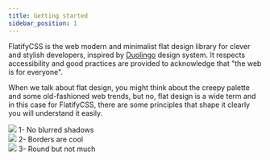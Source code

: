 ```yaml
---
title: Getting started
sidebar_position: 1
---
```


FlatifyCSS is the web modern and minimalist flat design library for clever and stylish developers, inspired by [Duolingo](https://www.duolingo.com/) design system. It respects accessibility and good practices are provided to acknowledge that "the web is for everyone".

When we talk about flat design, you might think about the creepy palette and some old-fashioned web trends, but no, flat design is a wide term and in this case for FlatifyCSS, there are some principles that shape it clearly you will understand it easily.

<div class="flex-center" style={{ marginBottom: 30 }}>
	<div class="flex-column-center">
		<img src="/static/img/docs/intro/blur.png" />
		1- No blurred shadows
	</div>
	<div class="flex-column-center">
		<img src="/static/img/docs/intro/border.png" />
		2- Borders are cool
	</div>
	<div class="flex-column-center">
		<img src="/static/img/docs/intro/roundness.png" />
		3- Round but not much
	</div>
</div>
